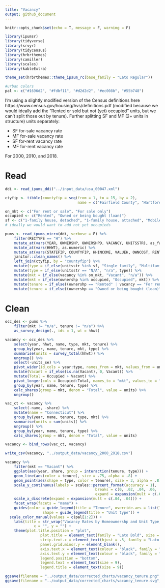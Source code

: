 ```yaml
---
title: "Vacancy"
output: github_document
---
```


```r
knitr::opts_chunk$set(echo = T, message = F, warning = F)
```

```r
library(ipumsr)
library(tidyverse)
library(srvyr)
library(tidycensus)
library(hrbrthemes)
library(camiller)
library(scales)
library(kableExtra)
```

```r
theme_set(hrbrthemes::theme_ipsum_rc(base_family = "Lato Regular"))

#urban colors
pal <- c("#1696d2", "#fdbf11", "#d2d2d2", "#ec008b", "#55b748")
```

I'm using a slightly modified version of the Census definitions here https://www.census.gov/housing/hvs/definitions.pdf (modified because we would ideally add the "Rented or sold but not (yet) occupied" units, but we can't split those out by tenure). Further splitting SF and MF (2+ units in structure) units separately:

* SF for-sale vacancy rate
* MF for-sale vacancy rate
* SF for-rent vacancy rate
* MF for-rent vacancy rate

For 2000, 2010, and 2018.

# Read

```r
ddi <- read_ipums_ddi("../input_data/usa_00047.xml")

ctyfip <- tibble(countyfip = seq(from = 1, to = 15, by = 2),
								 name = c("Fairfield County", "Hartford County", "Litchfield County", "Middlesex County", "New Haven County", "New London County", "Windham County", "Tolland County"))

on_mkt <- c("For rent or sale", "For sale only")
occupied <- c("Rented", "Owned or being bought (loan)")
sf <- c("1-family house, detached", "1-family house, attached", "Mobile home or trailer", "Boat, tent, van, other")
# ideally we would want to add not yet occupieds

pums <- read_ipums_micro(ddi, verbose = F) %>% 
	filter(RECTYPE == "H") %>% 
	mutate_at(vars(YEAR, OWNERSHP, OWNERSHPD, VACANCY, UNITSSTR), as_factor) %>%
	mutate_at(vars(HHWT), as.numeric) %>% 
	mutate_at(vars(STATEFIP, COUNTYFIP, HHINCOME, VALUEH, OWNCOST, RENTGRS, BEDROOMS), as.integer) %>% 
	janitor::clean_names() %>% 
	left_join(ctyfip, by = "countyfip") %>% 
	mutate(type = if_else(unitsstr %in% sf, "Single family", "Multifamily")) %>% 
	mutate(type = if_else(unitsstr == "N/A", "n/a", type)) %>% 
	mutate(mkt = if_else(vacancy %in% on_mkt, "Vacant", "n/a")) %>% 
	mutate(mkt = if_else(ownershp %in% occupied, "Occupied", mkt)) %>%
	mutate(tenure = if_else((ownershp == "Rented" | vacancy == "For rent or sale"), "For rent", "n/a")) %>% 
	mutate(tenure = if_else((ownershp == "Owned or being bought (loan)" | vacancy == "For sale only"), "For sale", tenure))
```

# Clean

```r
occ_des <- pums %>%
	filter(mkt != "n/a", tenure != "n/a") %>% 
	as_survey_design(., ids = 1, wt = hhwt)

vacancy <- occ_des %>%
	select(year, hhwt, name, type, mkt, tenure) %>% 
	group_by(year, name, tenure, mkt, type) %>% 
	summarise(units = survey_total(hhwt)) %>% 
	ungroup() %>% 
	select(-units_se) %>% 
	pivot_wider(id_cols = year:type, names_from = mkt, values_from = units) %>% 
	mutate(Vacant = if_else(is.na(Vacant), 0, Vacant)) %>% 
	mutate(Total = Occupied + Vacant) %>% 
	pivot_longer(cols = Occupied:Total, names_to = "mkt", values_to = "units") %>% 
	group_by(year, name, tenure, type) %>% 
	calc_shares(group = mkt, denom = "Total", value = units) %>% 
	ungroup()

vac_ct <- vacancy %>% 
	select(-name, -share) %>% 
	mutate(name = "Connecticut") %>% 
	group_by(year, name, tenure, type, mkt) %>% 
	summarise(units = sum(units)) %>% 
	ungroup() %>% 
	group_by(year, name, tenure, type) %>% 
	calc_shares(group = mkt, denom = "Total", value = units)

vacancy <- bind_rows(vac_ct, vacancy)

write_csv(vacancy, "../output_data/vacancy_2000_2018.csv")
```

```r
vacancy %>% 
	filter(mkt == "Vacant") %>% 
	ggplot(aes(year, share, group = interaction(tenure, type))) +
	geom_line(aes(color = tenure), size = .75, alpha = .8) +
	geom_point(aes(shape = type, color = tenure), size = 3, alpha = .8) +
	scale_y_continuous(labels = scales::percent_format(accuracy = 1),
										 breaks = c(0, .02, .04, .06, .08, .1),
										 expand = expansion(mult = c(.05, .05))) +
	scale_x_discrete(expand = expansion(mult = c(.04, .04))) +
	facet_wrap(facets = "name") +
	guides(color = guide_legend(title = "Tenure", override.aes = list(linetype = 0)),
				 shape = guide_legend(title = "Unit type")) +
  scale_color_manual(values = c(pal[1:2])) +
	labs(title = str_wrap("Vacancy Rates by Homeownershp and Unit Type, 2000–2018", 100),
			 x = "", y = "") +
	theme(plot.title.position = "plot",
				plot.title = element_text(family = "Lato Bold", size = 11),
				strip.text.x = element_text(hjust = .5, family = "Lato Regular", size = 9),
				panel.grid.minor.y = element_blank(), 
				axis.text.x = element_text(colour = "black", family = "Lato Regular", size = 9),
				axis.text.y = element_text(colour = "black", family = "Lato Regular", size = 9),
				legend.position = "bottom",
				legend.text = element_text(size = 9),
				legend.title = element_text(size = 9))

ggsave(filename = "../output_data/corrected_charts/vacancy_tenure.png", dpi = 300, width = 6.5)
ggsave(filename = "../output_data/corrected_charts/vacancy_tenure.svg", dpi = 300, width = 6.5)
```